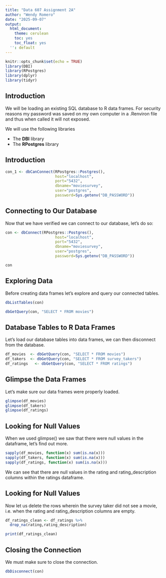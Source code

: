 ```yaml
---
title: "Data 607 Assignment 2A"
author: "Wendy Romero"
date: "2025-09-07"
output: 
  html_document:
    theme: cerulean
    toc: yes
    toc_float: yes
  '': default
---
```


```r
knitr::opts_chunk$set(echo = TRUE)
library(DBI)
library(RPostgres)
library(dplyr)
library(tidyr)
```

## Introduction

We will be loading an existing SQL database to R data frames. For security reasons my password was saved on my own computer in a .Renviron file and thus when called it will not exposed.

We will use the following libraries 

-  The **DBI** library 
-  The **RPostgres** library  

## Introduction

```r
con_1 <- dbCanConnect(RPostgres::Postgres(), 
                      host="localhost", 
                      port="5432",
                      dbname="moviesurvey",
                      user="postgres", 
                      password=Sys.getenv("DB_PASSWORD"))
```

## Connecting to Our Database

Now that we have verified we can connect to our database, let's do so:

```r
con <- dbConnect(RPostgres::Postgres(), 
                      host="localhost", 
                      port="5432",
                      dbname="moviesurvey",
                      user="postgres", 
                      password=Sys.getenv("DB_PASSWORD"))

con
```


## Exploring Data
Before creating data frames let's explore and query our connected tables. 

```r
dbListTables(con)

dbGetQuery(con, "SELECT * FROM movies")
```

## Database Tables to R Data Frames

Let's load our database tables into data frames, we can then disconnect from the database.


```r
df_movies  <- dbGetQuery(con, "SELECT * FROM movies")
df_takers  <- dbGetQuery(con, "SELECT * FROM survey_takers")
df_ratings   <- dbGetQuery(con, "SELECT * FROM ratings")
```

## Glimpse the Data Frames

Let's make sure our data frames were properly loaded.

```r
glimpse(df_movies)
glimpse(df_takers)
glimpse(df_ratings)
```

## Looking for Null Values 

When we used glimpse() we saw that there were null values in the dataframe, let's find out more.

```r
sapply(df_movies, function(x) sum(is.na(x)))
sapply(df_takers, function(x) sum(is.na(x)))
sapply(df_ratings, function(x) sum(is.na(x)))
```

We can see that there are null values in the rating and rating_description columns within the ratings dataframe.

## Looking for Null Values 

Now let us delete the rows wherein the survey taker did not see a movie, i.e. when the rating and rating_description columns are empty. 

```r
df_ratings_clean <- df_ratings %>%
  drop_na(rating,rating_description)

print(df_ratings_clean)
```


## Closing the Connection

We must make sure to close the connection.

```r
dbDisconnect(con)
```
